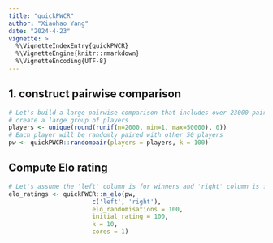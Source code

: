 ```yaml
---
title: "quickPWCR"
author: "Xiaohao Yang"
date: "2024-4-23"
vignette: >
  %\VignetteIndexEntry{quickPWCR}
  %\VignetteEngine{knitr::rmarkdown}
  %\VignetteEncoding{UTF-8}
---
```


## 1. construct pairwise comparison

```r
# Let's build a large pairwise comparison that includes over 23000 pairs 
# create a large group of players
players <- unique(round(runif(n=2000, min=1, max=50000), 0))
# Each player will be randomly paired with other 50 players 
pw <- quickPWCR::randompair(players = players, k = 100)
```

## Compute Elo rating

```r
# Let's assume the 'left' column is for winners and 'right' column is for loser
elo_ratings <- quickPWCR::m_elo(pw, 
                       c('left', 'right'), 
                       elo_randomisations = 100, 
                       initial_rating = 100, 
                       k = 10, 
                       cores = 1)
```

